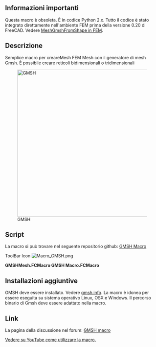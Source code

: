 <languages/>
<div class="mw-translate-fuzzy">
{{Macro/it
|Name=GMSHMacro
|Translate=GMSHMacro
|Icon=Macro_GMSH.png
|Description=Crea Mesh FEM con il generatore di Mesh GMSH. La macro è idonea per essere eseguita su sistema operativo Linux, OSX e Windows. Il percorso binario di Gmsh deve essere adattato nella macro. 
|Author=psicofil
|Version=1.0
|Date=2015-08-24
|FCVersion=Tutte versione
|Download=[https://www.freecadweb.org/wiki/images/a/a2/Macro_GMSH.png Icona per la ToolBar]
|SeeAlso = [[FEM MeshGmshFromShape/it|Mesh FEM da forma con GMSH]]
}}
</div>

<span id="Important_information"></span>
==Informazioni importanti==

Questa macro è obsoleta. È in codice Python 2.x. Tutto il codice è stato integrato direttamente nell'ambiente FEM prima della versione 0.20 di FreeCAD. Vedere [[FEM_MeshGmshFromShape/it|MeshGmshFromShape in FEM]].

<span id="Description"></span>
==Descrizione==

Semplice macro per creareMesh FEM Mesh con il generatore di mesh Gmsh. È possibile creare reticoli bidimensionali o tridimensionali

{{Codeextralink|https://raw.githubusercontent.com/psicofil/Macros_FreeCAD/master/Macros/GMSHMesh.FCMacro}}

[[File:Macro GMSH00.png|480px|GMSH]]

==Script==
La macro si può trovare nel seguente repositorio github: [https://github.com/psicofil/Macros_FreeCAD/blob/master/Macros/GMSHMesh.FCMacro GMSH Macro]

ToolBar Icon [[Image:Macro_GMSH.png]]

'''GMSHMesh.FCMacro GMSH Macro.FCMacro'''

==Installazioni aggiuntive==
GMSH deve essere installato. Vedere [http://gmsh.info/ gmsh.info]. La macro è idonea per essere eseguita su sistema operativo Linux, OSX e Windows. Il percorso binario di Gmsh deve essere adattato nella macro.

<div class="mw-translate-fuzzy">
==Link==
La pagina della discussione nel forum: [http://forum.freecadweb.org/viewtopic.php?t=11182 GMSH macro]
</div>

[https://www.youtube.com/watch?v=ZcG5EEUe3yc Vedere su YouTube come utilizzare la macro.]
{{clear}}
